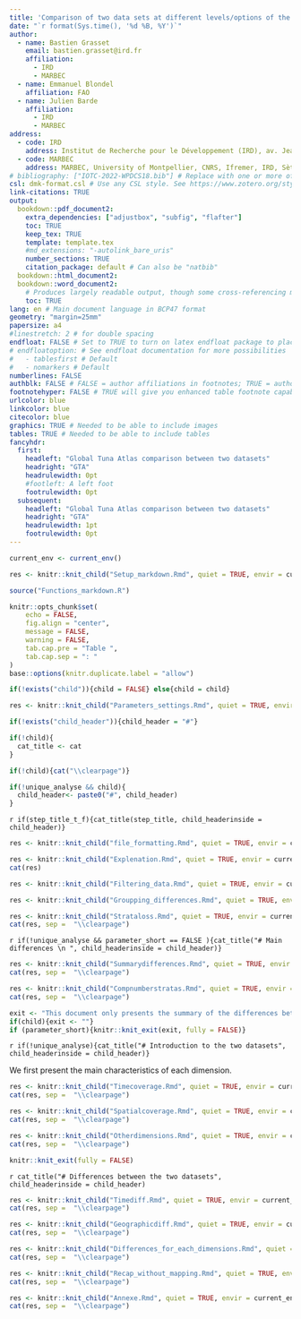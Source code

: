 ```yaml
---
title: 'Comparison of two data sets at different levels/options of the tuna atlas'
date: "`r format(Sys.time(), '%d %B, %Y')`"
author:
  - name: Bastien Grasset
    email: bastien.grasset@ird.fr
    affiliation:
      - IRD
      - MARBEC
  - name: Emmanuel Blondel
    affiliation: FAO
  - name: Julien Barde
    affiliation:
      - IRD
      - MARBEC
address:
  - code: IRD
    address: Institut de Recherche pour le Développement (IRD), av. Jean Monnet, CS 30171, 34203 Sète cédex, France
  - code: MARBEC
    address: MARBEC, University of Montpellier, CNRS, Ifremer, IRD, Sète, France
# bibliography: ["IOTC-2022-WPDCS18.bib"] # Replace with one or more of your own bibtex files. Better BibTeX for Zotero is your friend
csl: dmk-format.csl # Use any CSL style. See https://www.zotero.org/styles for a good list. Ignored if citation_package: natbib
link-citations: TRUE
output:
  bookdown::pdf_document2:
    extra_dependencies: ["adjustbox", "subfig", "flafter"]
    toc: TRUE
    keep_tex: TRUE
    template: template.tex
    #md_extensions: "-autolink_bare_uris"
    number_sections: TRUE
    citation_package: default # Can also be "natbib"
  bookdown::html_document2:
  bookdown::word_document2: 
    # Produces largely readable output, though some cross-referencing may fail. Useful for collaboration.
    toc: TRUE
lang: en # Main document language in BCP47 format
geometry: "margin=25mm"
papersize: a4
#linestretch: 2 # for double spacing
endfloat: FALSE # Set to TRUE to turn on latex endfloat package to place figures and tables at end of document
# endfloatoption: # See endfloat documentation for more possibilities
#   - tablesfirst # Default
#   - nomarkers # Default
numberlines: FALSE
authblk: FALSE # FALSE = author affiliations in footnotes; TRUE = author affiliations in a block below author names
footnotehyper: FALSE # TRUE will give you enhanced table footnote capabilities. Set to FALSE to be able to use French blocks. Needed due to what appears to be a latex bug.
urlcolor: blue
linkcolor: blue
citecolor: blue
graphics: TRUE # Needed to be able to include images
tables: TRUE # Needed to be able to include tables
fancyhdr:
  first:
    headleft: "Global Tuna Atlas comparison between two datasets"
    headright: "GTA"
    headrulewidth: 0pt
    #footleft: A left foot
    footrulewidth: 0pt
  subsequent:
    headleft: "Global Tuna Atlas comparison between two datasets"
    headright: "GTA"
    headrulewidth: 1pt
    footrulewidth: 0pt
---
```


```r
current_env <- current_env()
```

```r

res <- knitr::knit_child("Setup_markdown.Rmd", quiet = TRUE, envir = current_env)

```

```r

source("Functions_markdown.R")

knitr::opts_chunk$set(
	echo = FALSE,
	fig.align = "center",
	message = FALSE,
	warning = FALSE,
	tab.cap.pre = "Table ",
	tab.cap.sep = ": "
)
base::options(knitr.duplicate.label = "allow")

```


```r
if(!exists("child")){child = FALSE} else{child = child}
```

```r

res <- knitr::knit_child("Parameters_settings.Rmd", quiet = TRUE, envir = current_env)
```




```r

if(!exists("child_header")){child_header = "#"}

if(!child){
  cat_title <- cat
}

if(!child){cat("\\clearpage")}

if(!unique_analyse && child){
  child_header<- paste0("#", child_header)
}

```

`r if(step_title_t_f){cat_title(step_title, child_headerinside = child_header)}`


```r

res <- knitr::knit_child("file_formatting.Rmd", quiet = TRUE, envir = current_env)

```

```r

res <- knitr::knit_child("Explenation.Rmd", quiet = TRUE, envir = current_env)
cat(res)

```


```r

res <- knitr::knit_child("Filtering_data.Rmd", quiet = TRUE, envir = current_env)

```

```r

res <- knitr::knit_child("Groupping_differences.Rmd", quiet = TRUE, envir = current_env)

```

```r

res <- knitr::knit_child("Strataloss.Rmd", quiet = TRUE, envir = current_env)
cat(res, sep =  "\\clearpage")

```


`r if(!unique_analyse && parameter_short == FALSE ){cat_title("# Main differences \n ", child_headerinside = child_header)}`


```r

res <- knitr::knit_child("Summarydifferences.Rmd", quiet = TRUE, envir = current_env)
cat(res, sep =  "\\clearpage")

```

\clearpage



```r

res <- knitr::knit_child("Compnumberstratas.Rmd", quiet = TRUE, envir = current_env)
cat(res, sep =  "\\clearpage")

```



```r

exit <- "This document only presents the summary of the differences between the two datasets. If you need a more detailed summary please provide FALSE as argument for the 'short' parameter"
if(child){exit <- ""}
if (parameter_short){knitr::knit_exit(exit, fully = FALSE)}


```

`r if(!unique_analyse){cat_title("# Introduction to the two datasets", child_headerinside = child_header)}`

We first present the main characteristics of each dimension.

```r
res <- knitr::knit_child("Timecoverage.Rmd", quiet = TRUE, envir = current_env)
cat(res, sep =  "\\clearpage")
```

\clearpage

\clearpage


```r
res <- knitr::knit_child("Spatialcoverage.Rmd", quiet = TRUE, envir = current_env)
cat(res, sep =  "\\clearpage")
```

\clearpage


```r

res <- knitr::knit_child("Otherdimensions.Rmd", quiet = TRUE, envir = current_env)
cat(res, sep =  "\\clearpage")

```


\clearpage



```r
knitr::knit_exit(fully = FALSE)
```



\clearpage


`r cat_title("# Differences between the two datasets", child_headerinside = child_header)`


```r

res <- knitr::knit_child("Timediff.Rmd", quiet = TRUE, envir = current_env)
cat(res, sep =  "\\clearpage")

```

\clearpage

```r

res <- knitr::knit_child("Geographicdiff.Rmd", quiet = TRUE, envir = current_env)
cat(res, sep =  "\\clearpage")

```

```r

res <- knitr::knit_child("Differences_for_each_dimensions.Rmd", quiet = TRUE, envir = current_env)
cat(res, sep =  "\\clearpage")

```

\clearpage

```r

res <- knitr::knit_child("Recap_without_mapping.Rmd", quiet = TRUE, envir = current_env)
cat(res, sep =  "\\clearpage")

```


\clearpage

```r

res <- knitr::knit_child("Annexe.Rmd", quiet = TRUE, envir = current_env)
cat(res, sep =  "\\clearpage")

```

\clearpage
